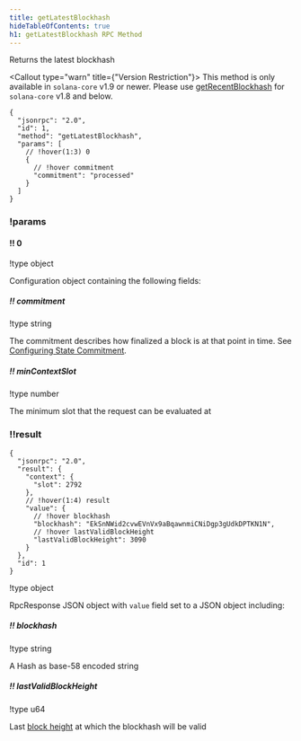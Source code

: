 ```yaml
---
title: getLatestBlockhash
hideTableOfContents: true
h1: getLatestBlockhash RPC Method
---
```


Returns the latest blockhash

<Callout type="warn" title={"Version Restriction"}>
  This method is only available in `solana-core` v1.9 or newer. Please use
  [getRecentBlockhash](/docs/rpc/http/getrecentblockhash) for `solana-core` v1.8
  and below.
</Callout>

<APIMethod>

```jsonc !!request curl
{
  "jsonrpc": "2.0",
  "id": 1,
  "method": "getLatestBlockhash",
  "params": [
    // !hover(1:3) 0
    {
      // !hover commitment
      "commitment": "processed"
    }
  ]
}
```

### !params

#### !! 0

!type object

Configuration object containing the following fields:

##### !! commitment

!type string

The commitment describes how finalized a block is at that point in time. See
[Configuring State Commitment](/docs/rpc#configuring-state-commitment).

##### !! minContextSlot

!type number

The minimum slot that the request can be evaluated at

### !!result

```jsonc !response
{
  "jsonrpc": "2.0",
  "result": {
    "context": {
      "slot": 2792
    },
    // !hover(1:4) result
    "value": {
      // !hover blockhash
      "blockhash": "EkSnNWid2cvwEVnVx9aBqawnmiCNiDgp3gUdkDPTKN1N",
      // !hover lastValidBlockHeight
      "lastValidBlockHeight": 3090
    }
  },
  "id": 1
}
```

!type object

RpcResponse JSON object with `value` field set to a JSON object including:

##### !! blockhash

!type string

A Hash as base-58 encoded string

##### !! lastValidBlockHeight

!type u64

Last [block height](/docs/references/terminology#block-height) at which the
blockhash will be valid

</APIMethod>

